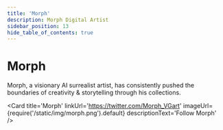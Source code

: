 ```yaml
---
title: 'Morph'
description: Morph Digital Artist
sidebar_position: 13
hide_table_of_contents: true
---
```



# Morph

Morph, a visionary AI surrealist artist, has consistently pushed the boundaries of creativity & storytelling through his collections. 

<Card
    title='Morph'
    linkUrl='https://twitter.com/Morph_VGart'
    imageUrl={require('/static/img/morph.png').default}
    descriptionText='Follow Morph'
/>
